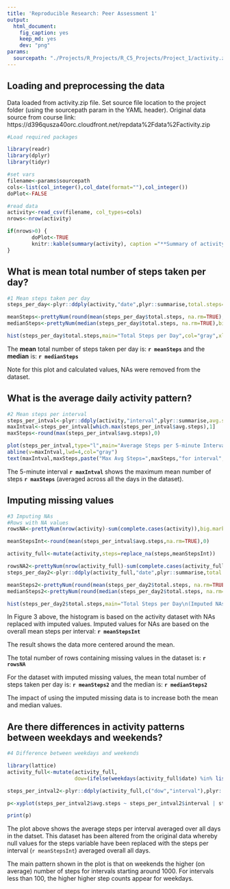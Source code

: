 ```yaml
---
title: 'Reproducible Research: Peer Assessment 1'
output: 
  html_document: 
    fig_caption: yes
    keep_md: yes
    dev: "png"
params:
  sourcepath: "./Projects/R_Projects/R_C5_Projects/Project_1/activity.zip"
---
```



## Loading and preprocessing the data

Data loaded from activity.zip file. Set source file location to the project folder (using the sourcepath param in the YAML header). Original data source from course link: https://d396qusza40orc.cloudfront.net/repdata%2Fdata%2Factivity.zip  
```r
#Load required packages

library(readr)
library(dplyr)
library(tidyr)

#set vars
filename<-params$sourcepath
cols<-list(col_integer(),col_date(format=""),col_integer())
doPlot<-FALSE

#read data
activity<-read_csv(filename, col_types=cols)                 
nrows<-nrow(activity)

if(nrows>0) {
        doPlot<-TRUE
        knitr::kable(summary(activity), caption ="**Summary of activity.zip dataset**")
}

```



## What is mean total number of steps taken per day?  
```r
#1 Mean steps taken per day
steps_per_day<-plyr::ddply(activity,"date",plyr::summarise,total.steps=sum(steps, na.rm=TRUE))

meanSteps<-prettyNum(round(mean(steps_per_day$total.steps, na.rm=TRUE),0),big.mark=",")
medianSteps<-prettyNum(median(steps_per_day$total.steps, na.rm=TRUE),big.mark=",")

hist(steps_per_day$total.steps,main="Total Steps per Day",col="gray",xlab="Total Steps",ylab="Frequency")

```

The **mean** total number of steps taken per day is: **`r meanSteps`** and the **median** is: **`r medianSteps`**    

Note for this plot and calculated values, NAs were removed from the dataset.  


## What is the average daily activity pattern?
```r
#2 Mean steps per interval
steps_per_intval<-plyr::ddply(activity,"interval",plyr::summarise,avg.steps=mean(steps, na.rm=TRUE)) %>% mutate(avg.steps=round(avg.steps,1))
maxIntval<-steps_per_intval[which.max(steps_per_intval$avg.steps),1]
maxSteps<-round(max(steps_per_intval$avg.steps),0)

plot(steps_per_intval,type="l",main="Average Steps per 5-minute Interval",col="blue",lwd=1,xlab="Interval",ylab="Avg. Steps across All Dates")
abline(v=maxIntval,lwd=4,col="gray")
text(maxIntval,maxSteps,paste("Max Avg Steps=",maxSteps,"for interval",maxIntval),pos=4,cex=.8)

```

The 5-minute interval **`r maxIntval`** shows the maximum mean number of steps **`r maxSteps`** (averaged across all the days in the dataset).
  

## Imputing missing values
```r
#3 Imputing NAs
#Rows with NA values
rowsNA<-prettyNum(nrow(activity)-sum(complete.cases(activity)),big.mark=",")

meanStepsInt<-round(mean(steps_per_intval$avg.steps,na.rm=TRUE),0) 

activity_full<-mutate(activity,steps=replace_na(steps,meanStepsInt))

rowsNA2<-prettyNum(nrow(activity_full)-sum(complete.cases(activity_full)),big.mark=",")
steps_per_day2<-plyr::ddply(activity_full,"date",plyr::summarise,total.steps=sum(steps, na.rm=FALSE))

meanSteps2<-prettyNum(round(mean(steps_per_day2$total.steps, na.rm=TRUE),0),big.mark=",")
medianSteps2<-prettyNum(round(median(steps_per_day2$total.steps, na.rm=TRUE),0),big.mark=",")

hist(steps_per_day2$total.steps,main="Total Steps per Day\n(Imputed NAs using overall mean steps per interval value)",col="gray",xlab="Total Steps",ylab="Frequency")

```

In Figure 3 above, the histogram is based on the activity dataset with NAs replaced with imputed values. Imputed values for NAs are based on the overall mean steps per interval: **`r meanStepsInt`**  


The result shows the data more centered around the mean. 

The total number of rows containing missing values in the dataset is: **`r rowsNA`**  

For the dataset with imputed missing values, the mean total number of steps taken per day is: **`r meanSteps2`** and the median is: **`r medianSteps2`**  

The impact of using the imputed missing data is to increase both the mean and median values.  


## Are there differences in activity patterns between weekdays and weekends?
```r
#4 Difference between weekdays and weekends

library(lattice)
activity_full<-mutate(activity_full,
                      dow=(ifelse(weekdays(activity_full$date) %in% list("Saturday","Sunday"), "weekend","weekday")),dow=factor(dow))

steps_per_intval2<-plyr::ddply(activity_full,c("dow","interval"),plyr::summarise,avg.steps=mean(steps, na.rm=TRUE)) %>% mutate(avg.steps=round(avg.steps,1))

p<-xyplot(steps_per_intval2$avg.steps ~ steps_per_intval2$interval | steps_per_intval2$dow, type="l",layout = c(1, 2),xlab="Interval",ylab="Steps",main="Steps per Interval") ## Plot with 2 panels

print(p)


```


The plot above shows the average steps per interval averaged over all days in the datset. This dataset has been altered from the original data whereby null values for the steps variable have been replaced with the steps per interval (`r meanStepsInt`) averaged overall all days.

The main pattern shown in the plot is that on weekends the higher (on average) number of steps for intervals starting around 1000. For intervals less than 100, the higher higher step counts appear for weekdays.  



